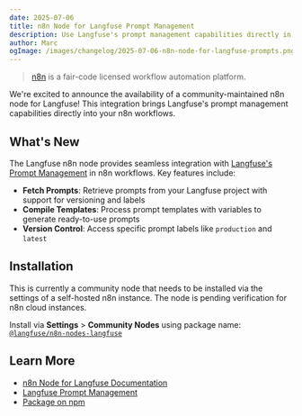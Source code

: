 ```yaml
---
date: 2025-07-06
title: n8n Node for Langfuse Prompt Management
description: Use Langfuse's prompt management capabilities directly in your n8n workflows to build powerful no-code agents.
author: Marc
ogImage: /images/changelog/2025-07-06-n8n-node-for-langfuse-prompts.png
---
```



<ChangelogHeader />

> [n8n](https://github.com/n8n-io/n8n) is a fair-code licensed workflow automation platform.

We're excited to announce the availability of a community-maintained n8n node for Langfuse! This integration brings Langfuse's prompt management capabilities directly into your n8n workflows.

## What's New

The Langfuse n8n node provides seamless integration with [Langfuse's Prompt Management](/docs/prompts/get-started) in n8n workflows. Key features include:

- **Fetch Prompts**: Retrieve prompts from your Langfuse project with support for versioning and labels
- **Compile Templates**: Process prompt templates with variables to generate ready-to-use prompts
- **Version Control**: Access specific prompt labels like `production` and `latest`

## Installation

This is currently a community node that needs to be installed via the settings of a self-hosted n8n instance. The node is pending verification for n8n cloud instances.

Install via **Settings** > **Community Nodes** using package name: [`@langfuse/n8n-nodes-langfuse`](https://www.npmjs.com/package/@langfuse/n8n-nodes-langfuse)

## Learn More

- [n8n Node for Langfuse Documentation](/docs/prompts/n8n-node)
- [Langfuse Prompt Management](/docs/prompts/get-started)
- [Package on npm](https://www.npmjs.com/package/@langfuse/n8n-nodes-langfuse)
